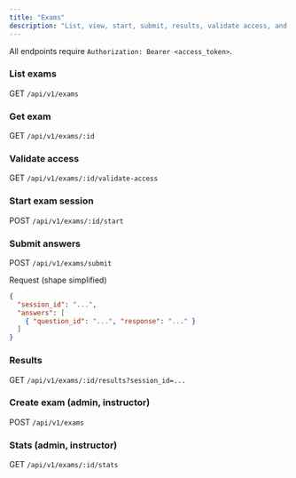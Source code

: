 ```yaml
---
title: "Exams"
description: "List, view, start, submit, results, validate access, and stats"
---
```


All endpoints require `Authorization: Bearer <access_token>`.

### List exams

GET `/api/v1/exams`

### Get exam

GET `/api/v1/exams/:id`

### Validate access

GET `/api/v1/exams/:id/validate-access`

### Start exam session

POST `/api/v1/exams/:id/start`

### Submit answers

POST `/api/v1/exams/submit`

Request (shape simplified)
```json
{
  "session_id": "...",
  "answers": [
    { "question_id": "...", "response": "..." }
  ]
}
```

### Results

GET `/api/v1/exams/:id/results?session_id=...`

### Create exam (admin, instructor)

POST `/api/v1/exams`

### Stats (admin, instructor)

GET `/api/v1/exams/:id/stats`


